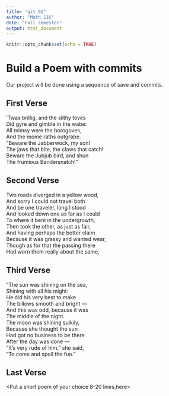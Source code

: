 ---
title: "git_01"
author: "Math_116"
date: "Fall semester"
output: html_document
---

```{r setup, include=FALSE}
knitr::opts_chunk$set(echo = TRUE)
```
# Build a Poem with commits
Our project will be done using a sequence of save and commits.

## First Verse 
<Put the first two verses of Jabberwocky by Lewis Carrol in this section>
’Twas brillig, and the slithy toves  
Did gyre and gimble in the wabe:   
All mimsy were the borogoves,   
And the mome raths outgrabe.   
“Beware the Jabberwock, my son!   
The jaws that bite, the claws that catch!   
Beware the Jubjub bird, and shun   
The frumious Bandersnatch!”   

## Second Verse
<Put the first two verses of The Road Not Taken by Robert Frost here>
Two roads diverged in a yellow wood,  
And sorry I could not travel both  
And be one traveler, long I stood  
And looked down one as far as I could  
To where it bent in the undergrowth;    
Then took the other, as just as fair,    
And having perhaps the better claim  
Because it was grassy and wanted wear,  
Though as for that the passing there  
Had worn them really about the same,  

## Third Verse
<Put the first two verses of The Walrus and the Carpenter here>
"The sun was shining on the sea,   
Shining with all his might:   
He did his very best to make   
The billows smooth and bright —   
And this was odd, because it was   
The middle of the night.   
The moon was shining sulkily,   
Because she thought the sun   
Had got no business to be there   
After the day was done —   
"It's very rude of him," she said,   
"To come and spoil the fun."  

## Last Verse
<Put a short poem of your choice 8-20 lines,here>
